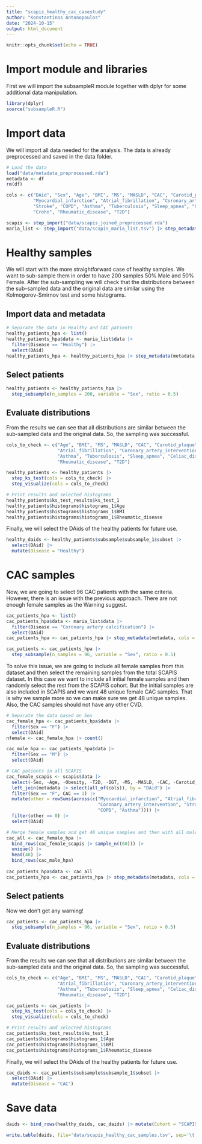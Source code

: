 ```yaml
---
title: "scapis_healthy_cac_casestudy"
author: "Konstantinos Antonopoulos"
date: "2024-10-15"
output: html_document
---
```


```r
knitr::opts_chunk$set(echo = TRUE)
```

# Import module and libraries

First we will import the subsampleR module together with dplyr for some additional data manipulation.

```r
library(dplyr)
source("subsampleR.R")
```

# Import data

We will import all data needed for the analysis. The data is already preprocessed and saved in the data folder.

```r
# Load the data
load("data/metadata_preprocessed.rda")
metadata <- df
rm(df)

cols <- c("DAid", "Sex", "Age", "BMI", "MS", "MASLD", "CAC", "Carotid_plaque", 
          "Myocardial_infarction", "Atrial_fibrillation", "Coronary_artery_intervention", 
          "Stroke", "COPD", "Asthma", "Tuberculosis", "Sleep_apnea", "Celiac_disease", 
          "Crohn", "Rheumatic_disease", "T2D")  

scapis <- step_import("data/scapis_joined_preprocessed.rda") 
maria_list <- step_import("data/scapis_maria_list.tsv") |> step_metadata(metadata, cols = cols)
```

# Healthy samples

We will start with the more straightforward case of healthy samples. We want to sub-sample them in order to have 200 samples 50% Male and 50% Female. After the sub-sampling we will check that the distributions between the sub-sampled data and the original data are similar using the Kolmogorov-Smirnov test and some histograms.

## Import data and metadata

```r
# Separate the data in Healthy and CAC patients
healthy_patients_hpa <- list()
healthy_patients_hpa$data <- maria_list$data |> 
  filter(Disease == "Healthy") |> 
  select(DAid)
healthy_patients_hpa <- healthy_patients_hpa |> step_metadata(metadata, cols = cols)
```

## Select patients

```r
healthy_patients <- healthy_patients_hpa |> 
  step_subsample(n_samples = 200, variable = "Sex", ratio = 0.5)
```

## Evaluate distributions

From the results we can see that all distributions are similar between the sub-sampled data and the original data. So, the sampling was successful.

```r
cols_to_check <- c("Age", "BMI", "MS", "MASLD", "CAC", "Carotid_plaque", "Myocardial_infarction", 
                   "Atrial_fibrillation", "Coronary_artery_intervention", "Stroke", "COPD", 
                   "Asthma", "Tuberculosis", "Sleep_apnea", "Celiac_disease", "Crohn", 
                   "Rheumatic_disease", "T2D")

healthy_patients <- healthy_patients |> 
  step_ks_test(cols = cols_to_check) |> 
  step_visualize(cols = cols_to_check)

# Print results and selected histograms
healthy_patients$ks_test_results$ks_test_1
healthy_patients$histograms$histograms_1$Age
healthy_patients$histograms$histograms_1$BMI
healthy_patients$histograms$histograms_1$Rheumatic_disease
```

Finally, we will select the DAids of the healthy patients for future use.

```r
healthy_daids <- healthy_patients$subsample$subsample_1$subset |> 
  select(DAid) |> 
  mutate(Disease = "Healthy")
```

# CAC samples

Now, we are going to select 96 CAC patients with the same criteria. However, there is an issue with the previous approach. There are not enough female samples as the Warning suggest.

```r
cac_patients_hpa <- list()
cac_patients_hpa$data <- maria_list$data |> 
  filter(Disease == "Coronary artery calcification") |> 
  select(DAid)
cac_patients_hpa <- cac_patients_hpa |> step_metadata(metadata, cols = cols)
```

```r
cac_patients <- cac_patients_hpa |> 
  step_subsample(n_samples = 96, variable = "Sex", ratio = 0.5)
```

To solve this issue, we are going to include all female samples from this dataset and then select the remaining samples from the total SCAPIS dataset. In this case we want to include all initial female samples and then randomly select the rest from the SCAPIS cohort. But the initial samples are also included in SCAPIS and we want 48 unique female CAC samples. That is why we sample more so we can make sure we get 48 unique samples. Also, the CAC samples should not have any other CVD.

```r
# Separate the data based on Sex
cac_female_hpa <- cac_patients_hpa$data |> 
  filter(Sex == "F") |> 
  select(DAid)
nfemale <- cac_female_hpa |> count()

cac_male_hpa <- cac_patients_hpa$data |> 
  filter(Sex == "M") |> 
  select(DAid)

# CAC patients in all SCAPIS
cac_female_scapis <- scapis$data |> 
  select(-Sex, -Age, -Obesity, -T2D, -IGT, -MS, -MASLD, -CAC, -Carotid_plaque, -Sleep_apnea) |>
  left_join(metadata |> select(all_of(cols)), by = "DAid") |> 
  filter(Sex == "F", CAC == 1) |> 
  mutate(other = rowSums(across(c("Myocardial_infarction", "Atrial_fibrillation", 
                                  "Coronary_artery_intervention", "Stroke", 
                                  "COPD", "Asthma")))) |> 
  filter(other == 0) |> 
  select(DAid)

# Merge female samples and get 48 unique samples and then with all male samples
cac_all <- cac_female_hpa |> 
  bind_rows(cac_female_scapis |> sample_n((60))) |>
  unique() |>
  head(48) |> 
  bind_rows(cac_male_hpa)
  
cac_patients_hpa$data <- cac_all 
cac_patients_hpa <- cac_patients_hpa |> step_metadata(metadata, cols = cols)
```

## Select patients

Now we don't get any warning!

```r
cac_patients <- cac_patients_hpa |> 
  step_subsample(n_samples = 96, variable = "Sex", ratio = 0.5)
```

## Evaluate distributions

From the results we can see that all distributions are similar between the sub-sampled data and the original data. So, the sampling was successful.

```r
cols_to_check <- c("Age", "BMI", "MS", "MASLD", "CAC", "Carotid_plaque", "Myocardial_infarction", 
                   "Atrial_fibrillation", "Coronary_artery_intervention", "Stroke", "COPD", 
                   "Asthma", "Tuberculosis", "Sleep_apnea", "Celiac_disease", "Crohn", 
                   "Rheumatic_disease", "T2D")

cac_patients <- cac_patients |> 
  step_ks_test(cols = cols_to_check) |> 
  step_visualize(cols = cols_to_check)

# Print results and selected histograms
cac_patients$ks_test_results$ks_test_1
cac_patients$histograms$histograms_1$Age
cac_patients$histograms$histograms_1$BMI
cac_patients$histograms$histograms_1$Rheumatic_disease
```

Finally, we will select the DAids of the healthy patients for future use.

```r
cac_daids <- cac_patients$subsample$subsample_1$subset |> 
  select(DAid) |> 
  mutate(Disease = "CAC")
```

# Save data

```r
daids <- bind_rows(healthy_daids, cac_daids) |> mutate(Cohort = "SCAPIS")

write.table(daids, file='data/scapis_healthy_cac_samples.tsv', sep='\t')
```